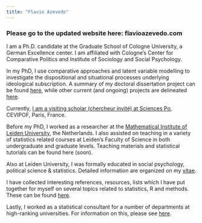 ```yaml
---
title: "Flavio Azevedo"
---
```


### Please go to the updated website here: flavioazevedo.com

I am a Ph.D. candidate at the Graduate School of Cologne University, a German Excellence center. I am affiliated with Cologne's Center for Comparative Politics and Institute of Sociology and Social Psychology.

In my PhD, I use comparative approaches and latent variable modelling to investigate the dispositional and situational  processes underlying ideological subscription. A summary of my doctoral dissertation project can be found [here](http://flavioazevedo.com/phd), while other current (and ongoing) projects are delineated [here](http://flavioazevedo.com/current).

Currently, [I am a visiting scholar (chercheur invité) at Sciences Po](http://www.cevipof.com/fr/l-equipe/les-chercheurs/chercheurs-invites/bdd/equipe/224), CEVIPOF, Paris, France.

Before my PhD, I worked as a researcher at the [Mathematical Institute of Leiden University](https://www.math.leidenuniv.nl/en/home/), the Netherlands. I also assisted on teaching in a variety of statistics related courses at Leiden’s Faculty of Science in both undergraduate and graduate levels. Teaching materials and statistical tutorials can be found here (soon).

Also at Leiden University, I was formally educated in social psychology, political science & statistics. Detailed information are organized on my [vitae](http://flavioazevedo.com/s/CV.pdf).

I have collected interesting references, resources, lists which I have put together for myself on several topics related to statistics, R and methods. These can be found [here](http://flavioazevedo.com/blog/).

Lastly, I worked as a statistical consultant for a number of departments at high-ranking universities. For information on this, please see [here](http://flavioazevedo.com/statistical-consulting/).